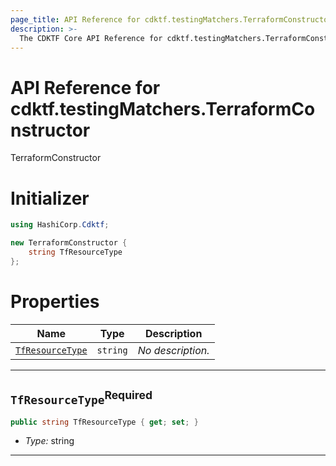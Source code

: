 ```yaml
---
page_title: API Reference for cdktf.testingMatchers.TerraformConstructor
description: >-
  The CDKTF Core API Reference for cdktf.testingMatchers.TerraformConstructor.
---
```


<!-- This file is generated through yarn generate-docs -->

# API Reference for cdktf.testingMatchers.TerraformConstructor

   TerraformConstructor <a name="TerraformConstructor" id="cdktf.testingMatchers.TerraformConstructor"></a>
  
  # Initializer <a name="Initializer" id="cdktf.testingMatchers.TerraformConstructor.Initializer"></a>
  
  ```csharp
  using HashiCorp.Cdktf;
  
  new TerraformConstructor {
      string TfResourceType
  };
  ```
  
  # Properties <a name="Properties" id="Properties"></a>
  
  | **Name** | **Type** | **Description** |
  | --- | --- | --- |
  | <code><a href="#cdktf.testingMatchers.TerraformConstructor.property.tfResourceType">TfResourceType</a></code> | <code>string</code> | *No description.* |
  
  ---
  
  ## `TfResourceType`<sup>Required</sup> <a name="TfResourceType" id="cdktf.testingMatchers.TerraformConstructor.property.tfResourceType"></a>
  
  ```csharp
  public string TfResourceType { get; set; }
  ```
  
  - *Type:* string
  
  ---
  
